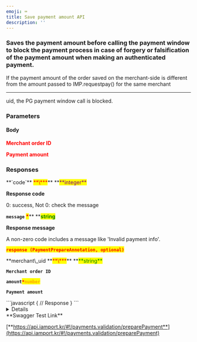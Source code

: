 ```yaml
---
emoji: ⌨
title: Save payment amount API
description: ''
---
```





### Saves the payment amount before calling the payment window to block the payment process in case of forgery or falsification of the payment amount when making an authenticated payment.

<Swagger method="post" path="/payments/prepare" baseUrl="https://api.iamport.kr" summary="Saves the payment amount before calling the payment window.">
<SwaggerDescription>
If the payment amount of the order saved on the merchant-side is different from the amount passed to IMP.requestpay() for the same merchant

___

uid, the PG payment window call is blocked.

</SwaggerDescription>

### Parameters

#### Body

<SwaggerParameter name="merchant_uid" type="String" required="true">
<mark style="color:red;">

**Merchant order ID**

</mark>

</SwaggerParameter>
<SwaggerParameter name="amount" type="double" required="true">
<mark style="color:red;">

**Payment amount**

</mark>

 

</SwaggerParameter>


### Responses

<SwaggerResponse status="200: OK" description="Success">
<Tabs>
<Tab title="PaymentPrepareResponse">
**`code`** <mark style="color:red;">**\***</mark>** **<mark style="color:purple;">**integer**</mark>

**Response code**

0: success, Not 0: check the message



**`message`** <mark style="color:red;">**\***</mark>** **<mark style="color:green;">**string**</mark>

**Response message**

A non-zero code includes a message like 'Invalid payment info'.



<mark style="color:red;">**`response (PaymentPrepareAnnotation, optional)`**</mark>

</Tab>
</Tabs>

<Tabs>
<Tab title="PaymentPrepareAnnotation">
**merchant\_uid **<mark style="color:red;">**\***</mark>** **<mark style="color:green;">**string**</mark>

**`Merchant order ID`**



**`amount`**<mark style="color:red;">**`*`**</mark><mark style="color:orange;">**`number`**</mark>&#x20;

**`Payment amount`**

</Tab>
</Tabs>

</SwaggerResponse>

<SwaggerResponse status="401: Unauthorized" description="Missing or invalid access token">
```javascript
{
    // Response
}
```

</SwaggerResponse>

</Swagger>

<Details>
<p slot="summary">Response Model Schema</p>

```json
{
  "code": 0,
  "message": "string",
  "response": {
    "merchant_uid": "string",
    "amount": 0
  }
}
```

</Details>

<Hint style="success">
**Swagger Test Link**

[**https://api.iamport.kr/#!/payments.validation/preparePayment**](https://api.iamport.kr/#!/payments.validation/preparePayment)

</Hint>

